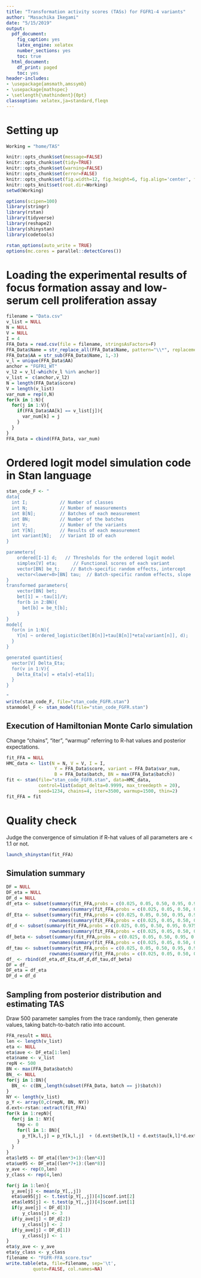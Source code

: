 ```yaml
---
title: "Transformation activity scores (TASs) for FGFR1-4 variants"
author: "Masachika Ikegami"
date: "5/15/2019"
output:
  pdf_document:
    fig_caption: yes
    latex_engine: xelatex
    number_sections: yes
    toc: true
  html_document:
    df_print: paged
    toc: yes
header-includes:
- \usepackage{amsmath,amssymb}
- \usepackage{mathspec}
- \setlength{\mathindent}{0pt} 
classoption: xelatex,ja=standard,fleqn 
---
```

\pagebreak

# Setting up
```r
Working = "home/TAS"

knitr::opts_chunk$set(message=FALSE)
knitr::opts_chunk$set(tidy=TRUE)
knitr::opts_chunk$set(warning=FALSE)
knitr::opts_chunk$set(error=FALSE)
knitr::opts_chunk$set(fig.width=12, fig.height=6, fig.align='center', fig.pos='H', out.extra='', tidy.opts = list(width.cutoff = 45))
knitr::opts_knit$set(root.dir=Working)
setwd(Working)

options(scipen=100)
library(stringr)
library(rstan)
library(tidyverse)
library(reshape2)
library(shinystan)
library(codetools)

rstan_options(auto_write = TRUE)
options(mc.cores = parallel::detectCores())
```

# Loading the experimental results of focus formation assay and low-serum cell proliferation assay
```r
filename = "Data.csv"
v_list = NULL
N = NULL
V = NULL
I = 4
FFA_Data = read.csv(file = filename, stringsAsFactors=F)
FFA_Data$Name = str_replace_all(FFA_Data$Name, pattern="\\*", replacement="STOP")
FFA_Data$AA = str_sub(FFA_Data$Name, 1,-3)
v_l = unique(FFA_Data$AA)
anchor = "FGFR1_WT"
v_l2 = v_l[-which(v_l %in% anchor)]
v_list =　c(anchor,v_l2)
N = length(FFA_Data$score)
V = length(v_list)
var_num = rep(0,N)
for(k in 1:N){
  for(j in 1:V){
    if(FFA_Data$AA[k] == v_list[j]){
      var_num[k] = j
    }
  }
}
FFA_Data = cbind(FFA_Data, var_num)
```

# Ordered logit model simulation code in Stan language
```r
stan_code_F <- "
data{
  int I;            // Number of classes
  int N;            // Number of measurements
  int B[N];         // Batches of each measurement
  int BN;           // Number of the batches
  int V;            // Number of the variants
  int Y[N];         // Results of each measurement 
  int variant[N];   // Variant ID of each 
}

parameters{
    ordered[I-1] d;   // Thresholds for the ordered logit model
    simplex[V] eta;      // Functional scores of each variant
    vector[BN] be_t;    // Batch-specific random effects, intercept
    vector<lower=0>[BN] tau;  // Batch-specific random effects, slope
}
transformed parameters{
    vector[BN] bet;
    bet[1] = -tau[1]/V;
    for(b in 2:BN){
      bet[b] = be_t[b];
    }
}
model{
  for(n in 1:N){
    Y[n] ~ ordered_logistic(bet[B[n]]+tau[B[n]]*eta[variant[n]], d);
  }
}

generated quantities{
  vector[V] Delta_Eta;
  for(v in 1:V){
    Delta_Eta[v] = eta[v]-eta[1];
  }
}

"
write(stan_code_F, file="stan_code_FGFR.stan")
stanmodel_F <- stan_model(file="stan_code_FGFR.stan")
```

## Execution of Hamiltonian Monte Carlo simulation
Change "chains", "iter", "warmup" referring to R-hat values and posterior expectations. 
```r
fit_FFA = NULL
HMC_data <- list(N = N, V = V, I = I,
                  Y = FFA_Data$score, variant = FFA_Data$var_num, 
                  B = FFA_Data$batch, BN = max(FFA_Data$batch))
fit <- stan(file="stan_code_FGFR.stan", data=HMC_data,
            control=list(adapt_delta=0.9999, max_treedepth = 20),
            seed=1234, chains=4, iter=3500, warmup=1500, thin=2)
fit_FFA = fit
```

# Quality check 
Judge the convergence of simulation if R-hat values of all parameters are < 1.1 or not.
```r
launch_shinystan(fit_FFA)
```

## Simulation summary 
```r
DF = NULL
DF_eta = NULL
DF_d = NULL
df_eta <- subset(summary(fit_FFA,probs = c(0.025, 0.05, 0.50, 0.95, 0.975))$summary, grepl("eta",
                rownames(summary(fit_FFA,probs = c(0.025, 0.05, 0.50, 0.95, 0.975))$summary)))
df_Eta <- subset(summary(fit_FFA,probs = c(0.025, 0.05, 0.50, 0.95, 0.975))$summary, grepl("Eta",
                rownames(summary(fit_FFA,probs = c(0.025, 0.05, 0.50, 0.95, 0.975))$summary)))
df_d <- subset(summary(fit_FFA,probs = c(0.025, 0.05, 0.50, 0.95, 0.975))$summary, grepl("d",
                rownames(summary(fit_FFA,probs = c(0.025, 0.05, 0.50, 0.95, 0.975))$summary)))
df_beta <- subset(summary(fit_FFA,probs = c(0.025, 0.05, 0.50, 0.95, 0.975))$summary, grepl("bet",
                rownames(summary(fit_FFA,probs = c(0.025, 0.05, 0.50, 0.95, 0.975))$summary)))
df_tau <- subset(summary(fit_FFA,probs = c(0.025, 0.05, 0.50, 0.95, 0.975))$summary, grepl("tau",
                rownames(summary(fit_FFA,probs = c(0.025, 0.05, 0.50, 0.95, 0.975))$summary)))
df_ <- rbind(df_eta,df_Eta,df_d,df_tau,df_beta)
DF = df_
DF_eta = df_eta
DF_d = df_d
```

## Sampling from posterior distribution and estimating TAS
Draw 500 parameter samples from the trace randomly, then generate  values, taking batch-to-batch ratio into account. 
```r
FFA_result = NULL
len <- length(v_list)
eta <- NULL
eta$ave <- DF_eta[1:len]
eta$name <- v_list
repN <- 500
BN <- max(FFA_Data$batch)
BN_ <- NULL
for(j in 1:BN){
  BN_ <- c(BN_,length(subset(FFA_Data, batch == j)$batch))
}
NY <- length(v_list)
p_Y <- array(0,c(repN, BN, NY))
d.ext<-rstan::extract(fit_FFA)
for(k in 1:repN){
  for(j in 1: NY){
    tmp <- 0
    for(l in 1: BN){
      p_Y[k,l,j] = p_Y[k,l,j]  + (d.ext$bet[k,l] + d.ext$tau[k,l]*d.ext$eta[k,j]) * BN_[l] * BN / sum(BN_)
    }
  }
}
eta$le95 <- DF_eta[(len*3+1):(len*4)]
eta$ue95 <- DF_eta[(len*7+1):(len*8)]
y_ave <- rep(0,len)
y_class <- rep(4,len)

for(j in 1:len){
  y_ave[j] <- mean(p_Y[,,j])
  eta$ue95[j] <- t.test(p_Y[,,j])[4]$conf.int[2]
  eta$le95[j] <- t.test(p_Y[,,j])[4]$conf.int[1]
  if(y_ave[j] < DF_d[3])
      y_class[j] <- 3
  if(y_ave[j] < DF_d[2])
      y_class[j] <- 2
  if(y_ave[j] < DF_d[1])
      y_class[j] <- 1
}
eta$y_ave <- y_ave
eta$y_class <- y_class
filename <- "FGFR-FFA_score.tsv"
write.table(eta, file=filename, sep='\t',
          quote=FALSE, col.names=NA)
```
